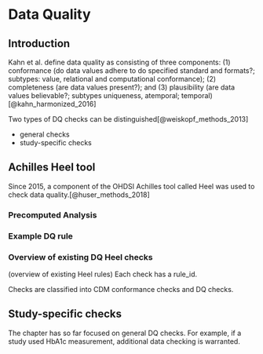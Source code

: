# Data Quality {#DataQuality}

## Introduction

Kahn et al. define data quality as consisting of three components: (1) conformance (do data values adhere to do specified standard and formats?; subtypes: value, relational and computational conformance);  (2) completeness (are data values present?); and (3) plausibility (are data values believable?; subtypes uniqueness, atemporal; temporal) [@kahn_harmonized_2016]


Two types of DQ checks can be distinguished[@weiskopf_methods_2013]

* general checks
* study-specific checks



## Achilles Heel tool

Since 2015, a component of the OHDSI Achilles tool called Heel was used to check data quality.[@huser_methods_2018]

### Precomputed Analysis

### Example DQ rule

### Overview of existing DQ Heel checks

(overview of existing Heel rules)
Each check has a rule_id.

Checks are classified into CDM conformance checks and DQ checks.


## Study-specific checks

The chapter has so far focused on general DQ checks. For example, if a study used HbA1c measurement, additional data checking is warranted.








